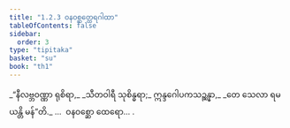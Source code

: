 ```yaml
---
title: "1.2.3 ဝနဝစ္ဆတ္ထေရဂါထာ"
tableOfContents: false
sidebar:
  order: 3
type: "tipitaka"
basket: "su"
book: "th1"
---
```



<DynamicBreadcrumb />

<Division number="13" book="th1" e="ch" v="19" p="223">

<Paragraph number="32" type="verses" book="th1">
_“နီလဗ္ဘဝဏ္ဏာ ရုစိရာ,_  
_သီတဝါရီ သုစိန္ဓရာ;_  
ဣန္ဒဂေါပကသဉ္ဆန္နာ,_  
_တေ သေလာ ရမယန္တိ မန်”တိ._  


</Paragraph>
</Division>

<Paragraph number="33" type="center" book="th1">
…  ဝနဝစ္ဆော ထေရော… .
</Paragraph>